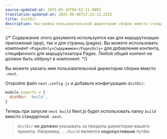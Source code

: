 ```yaml
---
source-updated-at: 2025-05-16T04:52:11.000Z
translation-updated-at: 2025-06-06T17:22:13.225Z
title: distDir
description: Настройка пользовательской директории сборки вместо стандартной папки .next.
---
```


{/* Содержание этого документа используется как для маршрутизации приложений (app), так и для страниц (pages). Вы можете использовать компонент `<PagesOnly>Содержимое</PagesOnly>` для добавления контента, специфичного для маршрутизатора Pages. Любой общий контент не должен быть обёрнут в компонент. */}

Вы можете указать имя пользовательской директории сборки вместо `.next`.

Откройте файл `next.config.js` и добавьте конфигурацию `distDir`:

```js filename="next.config.js"
module.exports = {
  distDir: 'build',
}
```

Теперь при запуске `next build` Next.js будет использовать папку `build` вместо стандартной `.next`.

> `distDir` **не должен** указывать за пределы директории вашего проекта. Например, `../build` является **недопустимым** путём.